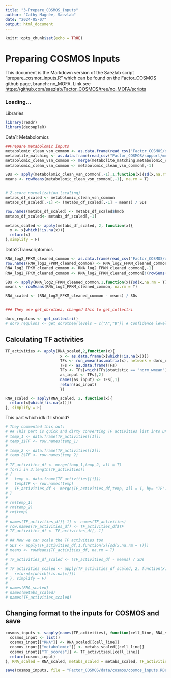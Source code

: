 ```yaml
---
title: "3-Prepare_COSMOS_Inputs"
author: "Cathy Magnée, Saezlab"
date: "2024-05-07"
output: html_document
---
```


```r
knitr::opts_chunk$set(echo = TRUE)
```

# Preparing COSMOS Inputs

This document is the Markdown version of the Saezlab script "prepare_cosmor_inputs.R" which can be found on the Factor_COSMOS  github page, branch: no_MOFA. 
Link see  <https://github.com/saezlab/Factor_COSMOS/tree/no_MOFA/scripts>

### Loading...

Libraries
```r
library(readr)
library(decoupleR)

```

Data1: Metabolomics
```r
##Prepare metabolomic inputs
metabolomic_clean_vsn_common <- as.data.frame(read_csv("Factor_COSMOS/data/metabolomic/metabolomic_clean_vsn_common.csv"))
metabolite_matching <- as.data.frame(read_csv("Factor_COSMOS/support/metabolite_matching.csv"))
metabolomic_clean_vsn_common <- merge(metabolite_matching,metabolomic_clean_vsn_common, by = "metabolite")
metabolomic_clean_vsn_common <- metabolomic_clean_vsn_common[,-1]

SDs <- apply(metabolomic_clean_vsn_common[,-1],1,function(x){sd(x,na.rm = T)})
means <- rowMeans(metabolomic_clean_vsn_common[,-1], na.rm = T)


# Z-score normalization (scaling)
metabs_df_scaled <- metabolomic_clean_vsn_common
metabs_df_scaled[,-1] <- (metabs_df_scaled[,-1] - means) / SDs

row.names(metabs_df_scaled) <- metabs_df_scaled$hmdb
metabs_df_scaled<- metabs_df_scaled[,-1]

metabs_scaled <- apply(metabs_df_scaled, 2, function(x){
  x <- x[which(!is.na(x))]
  return(x)
},simplify = F)

```

Data2:Transcriptomics
```r
RNA_log2_FPKM_cleaned_common <- as.data.frame(read_csv("Factor_COSMOS/data/RNA/RNA_log2_FPKM_cleaned_common.csv"))
row.names(RNA_log2_FPKM_cleaned_common) <- RNA_log2_FPKM_cleaned_common$gene
RNA_log2_FPKM_cleaned_common <- RNA_log2_FPKM_cleaned_common[,-1]
RNA_log2_FPKM_cleaned_common <- RNA_log2_FPKM_cleaned_common[!(rowSums(is.na(RNA_log2_FPKM_cleaned_common)) > 20),]

SDs <- apply(RNA_log2_FPKM_cleaned_common,1,function(x){sd(x,na.rm = T)})
means <- rowMeans(RNA_log2_FPKM_cleaned_common, na.rm = T)

RNA_scaled <- (RNA_log2_FPKM_cleaned_common - means) / SDs


### They use get_dorothea, changed this to get_collectri

doro_regulons <- get_collectri()
# doro_regulons <- get_dorothea(levels = c("A","B")) # Confidence levels
```


## Calculating TF activities 

```r
TF_activities <- apply(RNA_scaled,2,function(x){
                        x <- as.data.frame(x[which(!is.na(x))])
                        TFs <- run_wmean(as.matrix(x), network = doro_regulons, times = 1000, minsize = 20)
                        TFs <- as.data.frame(TFs)
                        TFs <- TFs[which(TFs$statistic == "norm_wmean"),c(2,4)]
                        as_input <- TFs[,2]
                        names(as_input) <- TFs[,1]
                        return(as_input)
                        })

RNA_scaled <- apply(RNA_scaled, 2, function(x){
  return(x[which(!is.na(x))])
}, simplify = F)
```

This part which idk if I should?
```r
# They commented this out: 
# ## This part is quick and dirty converting TF activities list into DF
# temp_1 <- data.frame(TF_activities[[1]])
# temp_1$TF <- row.names(temp_1)
# 
# temp_2 <- data.frame(TF_activities[[2]])
# temp_2$TF <- row.names(temp_2)
# 
# TF_activities_df <- merge(temp_1,temp_2, all = T)
# for(i in 3:length(TF_activities))
# {
#   temp <- data.frame(TF_activities[[i]])
#   temp$TF <- row.names(temp)
#   TF_activities_df <- merge(TF_activities_df,temp, all = T, by= "TF")
# }
# 
# rm(temp_1)
# rm(temp_2)
# rm(temp)
# 
# names(TF_activities_df)[-1] <- names(TF_activities)
# row.names(TF_activities_df) <- TF_activities_df$TF
# TF_activities_df <- TF_activities_df[,-1]
# 
# ## Now we can scale the TF activities too
# SDs <- apply(TF_activities_df,1,function(x){sd(x,na.rm = T)})
# means <- rowMeans(TF_activities_df, na.rm = T)
# 
# TF_activities_df_scaled <- (TF_activities_df - means) / SDs
# 
# TF_activities_scaled <- apply(TF_activities_df_scaled, 2, function(x){
#   return(x[which(!is.na(x))])
# }, simplify = F)
# 
# names(RNA_scaled)
# names(metabs_scaled)
# names(TF_activities_scaled)

```



## Changing format to the inputs for COSMOS and save
```r

cosmos_inputs <- sapply(names(TF_activities), function(cell_line, RNA_scaled, metabs_scaled, TF_activities_scaled){
  cosmos_input <- list()
  cosmos_input[["RNA"]] <- RNA_scaled[[cell_line]]
  cosmos_input[["metabolomic"]] <- metabs_scaled[[cell_line]]
  cosmos_input[["TF_scores"]] <- TF_activities[[cell_line]]
  return(cosmos_input)
}, RNA_scaled = RNA_scaled, metabs_scaled = metabs_scaled, TF_activities= TF_activities, USE.NAMES = T, simplify = F)

save(cosmos_inputs, file = "Factor_COSMOS/data/cosmos/cosmos_inputs.RData")
```

